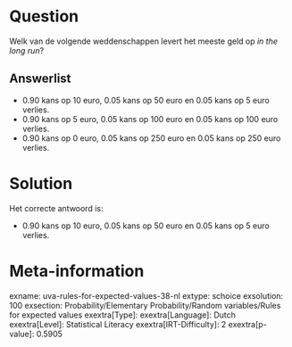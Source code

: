 Question
========

Welk van de volgende weddenschappen levert het meeste geld op *in the
long run*?

Answerlist
----------

* 0.90 kans op 10 euro, 0.05 kans op 50 euro en 0.05 kans op 5 euro verlies.
* 0.90 kans op 5 euro, 0.05 kans op 100 euro en 0.05 kans op 100 euro verlies.
* 0.90 kans op 0 euro, 0.05 kans op 250 euro en 0.05 kans op 250 euro verlies.

Solution
========

Het correcte antwoord is: 

* 0.90 kans op 10 euro, 0.05 kans op 50 euro en 0.05 kans op 5 euro verlies.

Meta-information
================
exname: uva-rules-for-expected-values-38-nl
extype: schoice
exsolution: 100
exsection: Probability/Elementary Probability/Random variables/Rules for expected values
exextra[Type]: 
exextra[Language]: Dutch
exextra[Level]: Statistical Literacy
exextra[IRT-Difficulty]: 2
exextra[p-value]: 0.5905
